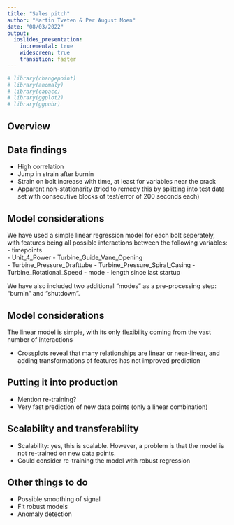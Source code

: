```yaml
---
title: "Sales pitch"
author: "Martin Tveten & Per August Moen"
date: "08/03/2022"
output:
  ioslides_presentation:
    incremental: true
    widescreen: true
    transition: faster
---
```



```r
# library(changepoint)
# library(anomaly)
# library(capacc)
# library(ggplot2)
# library(ggpubr)

```

## Overview

## Data findings
- High correlation
- Jump in strain after burnin
- Strain on bolt increase with time, at least for variables near the crack
- Apparent non-stationarity (tried to remedy this by splitting into test data set with consecutive blocks of test/error of 200 seconds each)

## Model considerations
We have used a simple linear regression model for each bolt seperately, with features being all possible interactions between the following variables:
- timepoints  
- Unit_4_Power
- Turbine_Guide_Vane_Opening   
- Turbine_Pressure_Drafttube
- Turbine_Pressure_Spiral_Casing
- Turbine_Rotational_Speed
- mode
- length since last startup

We have also included two additional "modes" as a pre-processing step: "burnin" and "shutdown". 

## Model considerations
The linear model is simple, with its only flexibility coming from the vast number of interactions

- Crossplots reveal that many relationships are linear or near-linear, and adding transformations of features has not improved prediction


## Putting it into production
- Mention re-training?
- Very fast prediction of new data points (only a linear combination)

## Scalability and transferability
- Scalability: yes, this is scalable. However, a problem is that the model is not re-trained on new data points. 
- Could consider re-training the model with robust regression

## Other things to do
- Possible smoothing of signal
- Fit robust models
- Anomaly detection



